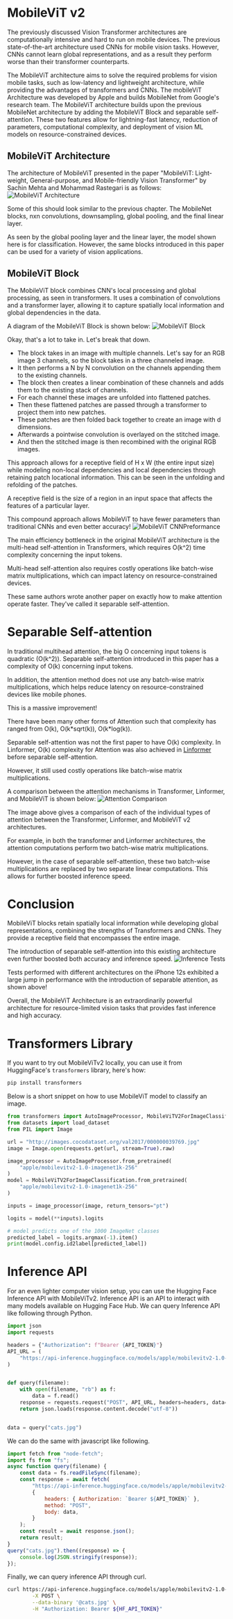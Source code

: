# MobileViT v2 

The previously discussed Vision Transformer architectures are computationally intensive and hard to run on mobile devices. The previous state-of-the-art architecture used CNNs for mobile vision tasks. However, CNNs cannot learn global representations, and as a result they perform worse than their transformer counterparts.

The MobileViT architecture aims to solve the required problems for vision mobile tasks, such as low-latency and lightweight architecture, while providing the advantages of transformers and CNNs. The mobileViT Architecture was developed by Apple and builds MobileNet from Google's research team. The MobileViT architecture builds upon the previous MobileNet architecture by adding the MobileViT Block and separable self-attention. These two features allow for lightning-fast latency, reduction of parameters, computational complexity, and deployment of vision ML models on resource-constrained devices.

## MobileViT Architecture

The architecture of MobileViT presented in the paper "MobileViT: Light-weight, General-purpose, and Mobile-friendly Vision Transformer" by Sachin Mehta and Mohammad Rastegari is as follows:
![MobileViT Architecture](https://huggingface.co/datasets/hf-vision/course-assets/resolve/main/MobileViT-Architecture.png)

Some of this should look similar to the previous chapter. The MobileNet blocks, nxn convolutions, downsampling, global pooling, and the final linear layer.

As seen by the global pooling layer and the linear layer, the model shown here is for classification. However, the same blocks introduced in this paper can be used for a variety of vision applications.

## MobileViT Block

The MobileViT block combines CNN's local processing and global processing, as seen in transformers. It uses a combination of convolutions and a transformer layer, allowing it to capture spatially local information and global dependencies in the data. 

A diagram of the MobileViT Block is shown below:
![MobileViT Block](https://huggingface.co/datasets/hf-vision/course-assets/resolve/main/MobileViT-MobileViTBlock.png)

Okay, that's a lot to take in. Let's break that down.

- The block takes in an image with multiple channels. Let's say for an RGB image 3 channels, so the block takes in a three channeled image. 
- It then performs a N by N convolution on the channels appending them to the existing channels.
- The block then creates a linear combination of these channels and adds them to the existing stack of channels.
- For each channel these images are unfolded into flattened patches.
- Then these flattened patches are passed through a transformer to project them into new patches. 
- These patches are then folded back together to create an image with d dimensions. 
- Afterwards a pointwise convolution is overlayed on the stitched image. 
- And then the stitched image is then recombined with the original RGB images.

This approach allows for a receptive field of H x W (the entire input size) while modeling non-local dependencies and local dependencies through retaining patch locational information. This can be seen in the unfolding and refolding of the patches.

<Tip>
A receptive field is the size of a region in an input space that affects the features of a particular layer.
</Tip>

This compound approach allows MobileViT to have fewer parameters than traditional CNNs and even better accuracy!
![MobileViT CNNPreformance](https://huggingface.co/datasets/hf-vision/course-assets/resolve/main/MobileViT-CNNPreformance.png)  

The main efficiency bottleneck in the original MobileViT architecture is the multi-head self-attention in Transformers, which requires O(k^2) time complexity concerning the input tokens.

Multi-head self-attention also requires costly operations like batch-wise matrix multiplications, which can impact latency on resource-constrained devices.

These same authors wrote another paper on exactly how to make attention operate faster. They've called it separable self-attention.

# Separable Self-attention

In traditional multihead attention, the big O concerning input tokens is quadratic (O(k^2)). Separable self-attention introduced in this paper has a complexity of O(k) concerning input tokens.

In addition, the attention method does not use any batch-wise matrix multiplications, which helps reduce latency on resource-constrained devices like mobile phones.

This is a massive improvement!

<Tip>
There have been many other forms of Attention such that complexity has ranged from O(k), O(k*sqrt(k)), O(k*log(k)).

Separable self-attention was not the first paper to have O(k) complexity. In Linformer, O(k) complexity for Attention was also achieved in [Linformer](https://arxiv.org/abs/2006.04768) before separable self-attention.

However, it still used costly operations like batch-wise matrix multiplications.
</Tip>

A comparison between the attention mechanisms in Transformer, Linformer, and MobileViT is shown below:
![Attention Comparison](https://huggingface.co/datasets/hf-vision/course-assets/resolve/main/MobileViT-Attention.png)  

The image above gives a comparison of each of the individual types of attention between the Transformer, Linformer, and MobileViT v2 architectures.

For example, in both the transformer and Linformer architectures, the attention computations perform two batch-wise matrix multiplications.  

However, in the case of separable self-attention, these two batch-wise multiplications are replaced by two separate linear computations. This allows for further boosted inference speed. 

# Conclusion

MobileViT blocks retain spatially local information while developing global representations, combining the strengths of Transformers and CNNs. They provide a receptive field that encompasses the entire image.

The introduction of separable self-attention into this existing architecture even further boosted both accuracy and inference speed.
![Inference Tests](https://huggingface.co/datasets/hf-vision/course-assets/resolve/main/MobileViT-Inference.png)

Tests performed with different architectures on the iPhone 12s exhibited a large jump in performance with the introduction of separable attention, as shown above!

Overall, the MobileViT Architecture is an extraordinarily powerful architecture for resource-limited vision tasks that provides fast inference and high accuracy.

# Transformers Library

If you want to try out MobileViTv2 locally, you can use it from HuggingFace's `transformers` library, here's how:

```bash
pip install transformers
```
Below is a short snippet on how to use MobileViT model to classify an image.

```python
from transformers import AutoImageProcessor, MobileViTV2ForImageClassification
from datasets import load_dataset
from PIL import Image

url = "http://images.cocodataset.org/val2017/000000039769.jpg"
image = Image.open(requests.get(url, stream=True).raw)

image_processor = AutoImageProcessor.from_pretrained(
    "apple/mobilevitv2-1.0-imagenet1k-256"
)
model = MobileViTV2ForImageClassification.from_pretrained(
    "apple/mobilevitv2-1.0-imagenet1k-256"
)

inputs = image_processor(image, return_tensors="pt")

logits = model(**inputs).logits

# model predicts one of the 1000 ImageNet classes
predicted_label = logits.argmax(-1).item()
print(model.config.id2label[predicted_label])
```

# Inference API

For an even lighter computer vision setup, you can use the Hugging Face Inference API with MobileViTv2.
Inference API is an API to interact with many models available on Hugging Face Hub.
We can query Inference API like following through Python.

```py
import json
import requests

headers = {"Authorization": f"Bearer {API_TOKEN}"}
API_URL = (
    "https://api-inference.huggingface.co/models/apple/mobilevitv2-1.0-imagenet1k-256"
)


def query(filename):
    with open(filename, "rb") as f:
        data = f.read()
    response = requests.request("POST", API_URL, headers=headers, data=data)
    return json.loads(response.content.decode("utf-8"))


data = query("cats.jpg")
```
We can do the same with javascript like following.
```js
import fetch from "node-fetch";
import fs from "fs";
async function query(filename) {
    const data = fs.readFileSync(filename);
    const response = await fetch(
        "https://api-inference.huggingface.co/models/apple/mobilevitv2-1.0-imagenet1k-256",
        {
            headers: { Authorization: `Bearer ${API_TOKEN}` },
            method: "POST",
            body: data,
        }
    );
    const result = await response.json();
    return result;
}
query("cats.jpg").then((response) => {
    console.log(JSON.stringify(response));
});
```
Finally, we can query inference API through curl.
```bash
curl https://api-inference.huggingface.co/models/apple/mobilevitv2-1.0-imagenet1k-256 \
        -X POST \
        --data-binary '@cats.jpg' \
        -H "Authorization: Bearer ${HF_API_TOKEN}"
```